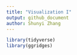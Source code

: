 ```yaml
---
title: "Visualization I"
output: github_document
author: Shunyi Zhang
---
```


```r
library(tidyverse)
library(ggridges)
```

